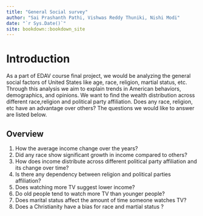 ```yaml
--- 
title: "General Social survey"
author: "Sai Prashanth Pathi, Vishwas Reddy Thuniki, Nishi Modi"
date: "`r Sys.Date()`"
site: bookdown::bookdown_site
---
```


# Introduction


As a part of EDAV course final project, we would be analyzing the general social factors of United States like age, race, religion, martial status, etc. Through this analysis we aim to explain trends in American behaviors, demographics, and opinions. We want to find the wealth distribution across different race,religion and political party affiliation. Does any race, religion, etc have an advantage over others? The questions we would like to answer are listed below.

## Overview

1) How the average income change over the years?
2) Did any race show significant growth in income compared to others?
3) How does income distribute across different political party affiliation and its change over time?
4) Is there any dependency between religion and political parties affiliation?
5) Does watching more TV suggest lower income?
6) Do old people tend to watch more TV than younger people?
7) Does marital status affect the amount of time someone watches TV?
8) Does a Christianity have a bias for race and martial status ?
